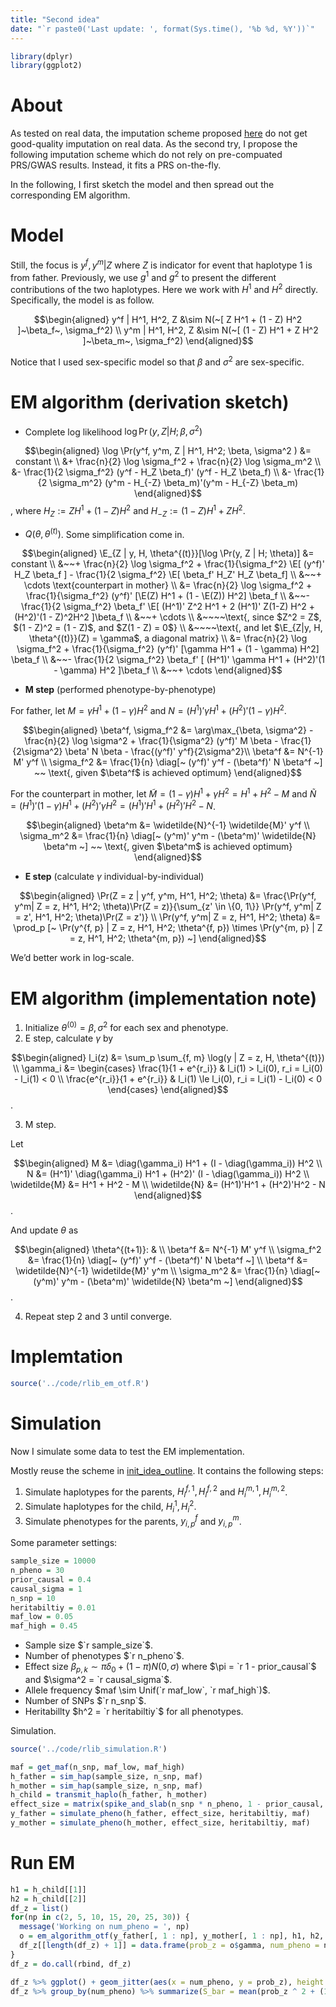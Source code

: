 ```yaml
---
title: "Second idea"
date: "`r paste0('Last update: ', format(Sys.time(), '%b %d, %Y'))`"    
---
```


$$
\newcommand{\E}{\text{E}}
\newcommand{\diag}{\text{diag}}
$$

```r
library(dplyr)
library(ggplot2)
```

# About

As tested on real data, the imputation scheme proposed [here](init_idea_outline.html) do not get good-quality imputation on real data. 
As the second try, I propose the following imputation scheme which do not rely on pre-compuated PRS/GWAS results.
Instead, it fits a PRS on-the-fly.

In the following, I first sketch the model and then spread out the corresponding EM algorithm.

# Model

Still, the focus is $y^f, y^m | Z$ where $Z$ is indicator for event that haplotype 1 is from father.
Previously, we use $g^1$ and $g^2$ to present the different contributions of the two haplotypes.
Here we work with $H^1$ and $H^2$ directly.
Specifically, the model is as follow.

$$\begin{aligned}
  y^f | H^1, H^2, Z &\sim N(~[ Z H^1 + (1 - Z) H^2 ]~\beta_f~, \sigma_f^2) \\
  y^m | H^1, H^2, Z &\sim N(~[ (1 - Z) H^1 + Z H^2 ]~\beta_m~, \sigma_f^2)
\end{aligned}$$

Notice that I used sex-specific model so that $\beta$ and $\sigma^2$ are sex-specific.

# EM algorithm (derivation sketch)

* Complete log likelihood $\log \Pr(y, Z | H; \beta, \sigma^2)$

$$\begin{aligned}
  \log \Pr(y^f, y^m, Z | H^1, H^2; \beta, \sigma^2 ) &= constant \\
  &+ \frac{n}{2} \log \sigma_f^2 + \frac{n}{2} \log \sigma_m^2 \\ 
  &- \frac{1}{2 \sigma_f^2} (y^f - H_Z \beta_f)' (y^f - H_Z \beta_f) \\
  &- \frac{1}{2 \sigma_m^2} (y^m - H_{-Z} \beta_m)'(y^m - H_{-Z} \beta_m)
\end{aligned}$$
, where $H_Z := Z H^1 + (1 - Z) H^2$ and $H_{-Z} := (1 - Z) H^1 + Z H^2$.

* $Q(\theta, \theta^{(t)})$. Some simplification come in.

$$\begin{aligned}
  \E_{Z | y, H, \theta^{(t)}}[\log \Pr(y, Z | H; \theta)] &= constant \\
  &~~+ \frac{n}{2} \log \sigma_f^2 + \frac{1}{\sigma_f^2} \E[ (y^f)' H_Z \beta_f ] - \frac{1}{2 \sigma_f^2} \E[ \beta_f' H_Z' H_Z \beta_f] \\
  &~~+ \cdots \text{counterpart in mother} \\
  &= \frac{n}{2} \log \sigma_f^2 + \frac{1}{\sigma_f^2} (y^f)' [\E(Z) H^1 + (1 - \E(Z)) H^2] \beta_f \\
  &~~- \frac{1}{2 \sigma_f^2} \beta_f' \E[ (H^1)' Z^2 H^1 + 2 (H^1)' Z(1-Z) H^2 + (H^2)'(1 - Z)^2H^2 ]\beta_f \\
  &~~+ \cdots \\
  &~~~~\text{, since $Z^2 = Z$, $(1 - Z)^2 = (1 - Z)$, and $Z(1 - Z) = 0$} \\
  &~~~~\text{, and let $\E_{Z|y, H, \theta^{(t)}}(Z) = \gamma$, a diagonal matrix} \\
  &= \frac{n}{2} \log \sigma_f^2 + \frac{1}{\sigma_f^2} (y^f)' [\gamma H^1 + (1 - \gamma) H^2] \beta_f \\
  &~~- \frac{1}{2 \sigma_f^2} \beta_f' [ (H^1)' \gamma H^1 + (H^2)'(1 - \gamma) H^2 ]\beta_f \\
  &~~+ \cdots 
\end{aligned}$$

* **M step** (performed phenotype-by-phenotype)

For father, let $M = \gamma H^1 + (1 - \gamma) H^2$ and $N = (H^1)' \gamma H^1 + (H^2)'(1 - \gamma) H^2$.

$$\begin{aligned}
  \beta^f, \sigma_f^2 &= \arg\max_{\beta, \sigma^2} -\frac{n}{2} \log \sigma^2 + \frac{1}{\sigma^2}  (y^f)' M \beta - \frac{1}{2\sigma^2} \beta' N \beta - \frac{(y^f)' y^f}{2\sigma^2}\\
  \beta^f &= N^{-1} M' y^f \\
  \sigma_f^2 &= \frac{1}{n} \diag[~ (y^f)' y^f - (\beta^f)' N \beta^f ~]  ~~ \text{, given $\beta^f$ is achieved optimum}
\end{aligned}$$

For the counterpart in mother, let $\widetilde{M} = (1 - \gamma) H^1 + \gamma H^2 = H^1 + H^2 - M$ and $\widetilde{N} = (H^1)' (1 - \gamma) H^1 + (H^2)'\gamma H^2 = (H^1)'H^1 + (H^2)'H^2 - N$.

$$\begin{aligned}
  \beta^m &= \widetilde{N}^{-1} \widetilde{M}' y^f \\
  \sigma_m^2 &= \frac{1}{n} \diag[~ (y^m)' y^m - (\beta^m)' \widetilde{N} \beta^m ~]  ~~ \text{, given $\beta^m$ is achieved optimum}
\end{aligned}$$

* **E step** (calculate $\gamma$ individual-by-individual)

$$\begin{aligned}
  \Pr(Z = z | y^f, y^m, H^1, H^2; \theta) &= \frac{\Pr(y^f, y^m| Z = z, H^1, H^2; \theta)\Pr(Z = z)}{\sum_{z' \in \{0, 1\}} \Pr(y^f, y^m| Z = z', H^1, H^2; \theta)\Pr(Z = z')} \\
  \Pr(y^f, y^m| Z = z, H^1, H^2; \theta) &= \prod_p [~ \Pr(y^{f, p} | Z = z, H^1, H^2; \theta^{f, p}) \times \Pr(y^{m, p} | Z = z, H^1, H^2; \theta^{m, p}) ~]
\end{aligned}$$

We'd better work in log-scale.

# EM algorithm (implementation note)

1. Initialize $\theta^{(0)} = \beta, \sigma^2$ for each sex and phenotype.
2. E step, calculate $\gamma$ by

$$\begin{aligned}
  l_i(z) &= \sum_p \sum_{f, m} \log(y | Z = z, H, \theta^{(t)}) \\
  \gamma_i &= \begin{cases}
    \frac{1}{1 + e^{r_i}} & l_i(1) > l_i(0), r_i = l_i(0) - l_i(1)  < 0 \\
    \frac{e^{r_i}}{1 + e^{r_i}} & l_i(1) \le l_i(0), r_i = l_i(1) - l_i(0) < 0
  \end{cases}
\end{aligned}$$.

3. M step.

Let 

$$\begin{aligned}
  M &= \diag(\gamma_i) H^1 + (I - \diag(\gamma_i)) H^2 \\
  N &= (H^1)' \diag(\gamma_i) H^1 + (H^2)' (I - \diag(\gamma_i)) H^2 \\
  \widetilde{M} &= H^1 + H^2 - M \\
  \widetilde{N} &= (H^1)'H^1 + (H^2)'H^2 - N
\end{aligned}$$.

And update $\theta$ as

$$\begin{aligned}
  \theta^{(t+1)}: & \\
  \beta^f &= N^{-1} M' y^f \\
  \sigma_f^2 &= \frac{1}{n} \diag[~ (y^f)' y^f - (\beta^f)' N \beta^f ~] \\
  \beta^f &= \widetilde{N}^{-1} \widetilde{M}' y^m \\
  \sigma_m^2 &= \frac{1}{n} \diag[~ (y^m)' y^m - (\beta^m)' \widetilde{N} \beta^m ~]
\end{aligned}$$.

4. Repeat step 2 and 3 until converge.

# Implemtation

```r
source('../code/rlib_em_otf.R')
```

# Simulation 

Now I simulate some data to test the EM implementation.

Mostly reuse the scheme in [init_idea_outline](init_idea_outline.html).
It contains the following steps:

1. Simulate haplotypes for the parents, $H_i^{f, 1}, H_i^{f, 2}$ and $H_i^{m, 1}, H_i^{m, 2}$.
2. Simulate haplotypes for the child, $H_i^1, H_i^2$.
3. Simulate phenotypes for the parents, $y_{i, p}^f$ and $y_{i, p}^m$.

Some parameter settings:

```r
sample_size = 10000
n_pheno = 30
prior_causal = 0.4
causal_sigma = 1
n_snp = 10
heritabiltiy = 0.01
maf_low = 0.05
maf_high = 0.45
```

* Sample size $`r sample_size`$.
* Number of phenotypes $`r n_pheno`$.
* Effect size $\beta_{p, k} \sim \pi \delta_0 + (1 - \pi) N(0, \sigma)$ where $\pi = `r 1 - prior_causal`$ and $\sigma^2 = `r causal_sigma`$.
* Allele frequency $maf \sim Unif(`r maf_low`, `r maf_high`)$.
* Number of SNPs $`r n_snp`$.
* Heritabillty $h^2 = `r heritabiltiy`$ for all phenotypes.

Simulation.

```r
source('../code/rlib_simulation.R')
```

```r
maf = get_maf(n_snp, maf_low, maf_high)
h_father = sim_hap(sample_size, n_snp, maf)
h_mother = sim_hap(sample_size, n_snp, maf)
h_child = transmit_haplo(h_father, h_mother)
effect_size = matrix(spike_and_slab(n_snp * n_pheno, 1 - prior_causal, causal_sigma), nrow = n_snp, ncol = n_pheno)
y_father = simulate_pheno(h_father, effect_size, heritabiltiy, maf)
y_mother = simulate_pheno(h_mother, effect_size, heritabiltiy, maf)
```

# Run EM

```r
h1 = h_child[[1]]
h2 = h_child[[2]]
df_z = list()
for(np in c(2, 5, 10, 15, 20, 25, 30)) {
  message('Working on num_pheno = ', np)
  o = em_algorithm_otf(y_father[, 1 : np], y_mother[, 1 : np], h1, h2, maxiter = 50)
  df_z[[length(df_z) + 1]] = data.frame(prob_z = o$gamma, num_pheno = np)
}
df_z = do.call(rbind, df_z)
```

```r
df_z %>% ggplot() + geom_jitter(aes(x = num_pheno, y = prob_z), height = 0, width = 0.5, alpha = 0.05)
df_z %>% group_by(num_pheno) %>% summarize(S_bar = mean(prob_z ^ 2 + (1 - prob_z) ^ 2), gamma_bar = mean(prob_z)) %>% mutate(power_ratio = gamma_bar / sqrt(S_bar))
```


